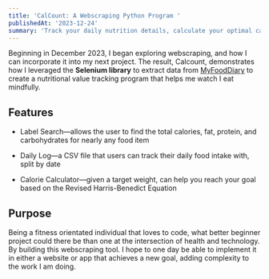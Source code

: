 ```yaml
---
title: 'CalCount: A Webscraping Python Program '
publishedAt: '2023-12-24'
summary: 'Track your daily nutrition details, calculate your optimal calorie intake, and search for nutrition labels.'
---
```


Beginning in December 2023, I began exploring webscraping, and how I can incorporate it into my next project. The result, Calcount, demonstrates
how I leveraged the **Selenium library** to extract data from <a href="https://myfooddiary.com/">MyFoodDiary</a> to create a nutritional value tracking
program that helps me watch I eat mindfully.

## Features

* Label Search—allows the user to find the total calories, fat, protein, and carbohydrates for nearly any food item

* Daily Log—a CSV file that users can track their daily food intake with, split by date

* Calorie Calculator—given a target weight, can help you reach your goal based on the Revised Harris-Benedict Equation

## Purpose

Being a fitness orientated individual that loves to code, what better beginner project could there be than one at the intersection of health
and technology. By building this webscraping tool. I hope to one day be able to implement it in either a website or app that achieves a new goal,
adding complexity to the work I am doing.